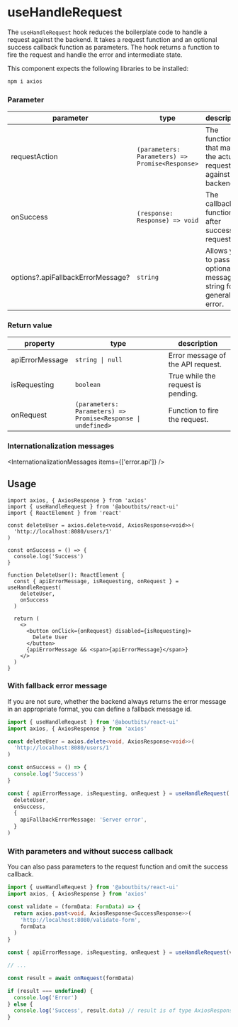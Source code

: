 
<Meta
  title="Components/APIHooks/useHandleRequest"
  component={useHandleRequest}
/>

# useHandleRequest

The `useHandleRequest` hook reduces the boilerplate code to handle a request against the backend.
It takes a request function and an optional success callback function as parameters.
The hook returns a function to fire the request and handle the error and intermediate state.

This component expects the following libraries to be installed:

```sh
npm i axios
```

### Parameter

| parameter                         | type                                            | description                                                        |
| --------------------------------- | ----------------------------------------------- | ------------------------------------------------------------------ |
| requestAction                     | `(parameters: Parameters) => Promise<Response>` | The function that makes the actual request against the backend.    |
| onSuccess                         | `(response: Response) => void`                  | The callback function after successful request.                    |
| options?.apiFallbackErrorMessage? | `string`                                        | Allows you to pass an optional message string for a general error. |

### Return value

| property        | type                                                                              | description                        |
| --------------- | --------------------------------------------------------------------------------- | ---------------------------------- |
| apiErrorMessage | <code>string &#124; null</code>                                                   | Error message of the API request.  |
| isRequesting    | `boolean`                                                                         | True while the request is pending. |
| onRequest       | <code>(parameters: Parameters) => Promise&lt;Response &#124; undefined&gt;</code> | Function to fire the request.      |

### Internationalization messages

<InternationalizationMessages items={['error.api']} />

## Usage

```tsx
import axios, { AxiosResponse } from 'axios'
import { useHandleRequest } from '@aboutbits/react-ui'
import { ReactElement } from 'react'

const deleteUser = axios.delete<void, AxiosResponse<void>>(
  'http://localhost:8080/users/1'
)

const onSuccess = () => {
  console.log('Success')
}

function DeleteUser(): ReactElement {
  const { apiErrorMessage, isRequesting, onRequest } = useHandleRequest(
    deleteUser,
    onSuccess
  )

  return (
    <>
      <button onClick={onRequest} disabled={isRequesting}>
        Delete User
      </button>
      {apiErrorMessage && <span>{apiErrorMessage}</span>}
    </>
  )
}
```

### With fallback error message

If you are not sure, whether the backend always returns the error message in an appropriate format, you can define a fallback message id.

```ts
import { useHandleRequest } from '@aboutbits/react-ui'
import axios, { AxiosResponse } from 'axios'

const deleteUser = axios.delete<void, AxiosResponse<void>>(
  'http://localhost:8080/users/1'
)

const onSuccess = () => {
  console.log('Success')
}

const { apiErrorMessage, isRequesting, onRequest } = useHandleRequest(
  deleteUser,
  onSuccess,
  {
    apiFallbackErrorMessage: 'Server error',
  }
)
```

### With parameters and without success callback

You can also pass parameters to the request function and omit the success callback.

```ts
import { useHandleRequest } from '@aboutbits/react-ui'
import axios, { AxiosResponse } from 'axios'

const validate = (formData: FormData) => {
  return axios.post<void, AxiosResponse<SuccessResponse>>(
    'http://localhost:8080/validate-form',
    formData
  )
}

const { apiErrorMessage, isRequesting, onRequest } = useHandleRequest(validate)

// ...

const result = await onRequest(formData)

if (result === undefined) {
  console.log('Error')
} else {
  console.log('Success', result.data) // result is of type AxiosResponse<SuccessResponse>
}
```
